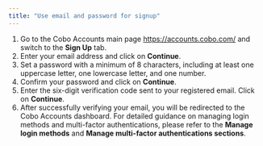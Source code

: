 ```yaml
---
title: "Use email and password for signup"
---
```

1) Go to the Cobo Accounts main page https://accounts.cobo.com/ and switch to the **Sign Up** tab.
2) Enter your email address and click on **Continue**.
3) Set a password with a minimum of 8 characters, including at least one uppercase letter, one lowercase letter, and one number.
4) Confirm your password and click on **Continue**.
5) Enter the six-digit verification code sent to your registered email. Click on **Continue**.
6) After successfully verifying your email, you will be redirected to the Cobo Accounts dashboard. For detailed guidance on managing login methods and multi-factor authentications, please refer to the **Manage login methods** and **Manage multi-factor authentications sections**.

